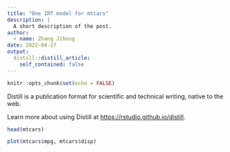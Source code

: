```yaml
---
title: "One IRT model for mtcars"
description: |
  A short description of the post.
author:
  - name: Zhang Jihong
date: 2022-04-27
output:
  distill::distill_article:
    self_contained: false
---
```



```r
knitr::opts_chunk$set(echo = FALSE)
```

Distill is a publication format for scientific and technical writing, native to the web.

Learn more about using Distill at <https://rstudio.github.io/distill>.


```r
head(mtcars)
```
```r
plot(mtcars$mpg, mtcars$disp)
```

